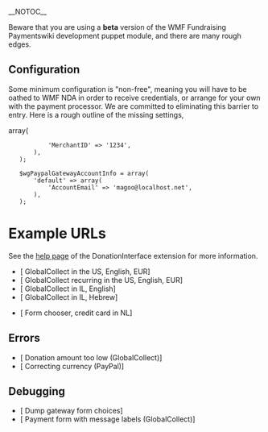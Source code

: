 __NOTOC__

Beware that you are using a '''beta''' version of the WMF Fundraising Paymentswiki development puppet module, and there are many rough edges.

== Configuration ==

Some minimum configuration is "non-free", meaning you will have to be oathed to WMF NDA in order to receive credentials, or arrange for your own with the payment processor.  We are committed to eliminating this barrier to entry.  Here is a rough outline of the missing settings,

    <?php
    # settings.d/wikis/paymentswiki/settings.d/01-DI-real.php
    
    $wgGlobalCollectGatewayAccountInfo = array(
        'default' => array(
            'MerchantID' => '1234',
        ),
    );
    
    $wgPaypalGatewayAccountInfo = array(
        'default' => array(
            'AccountEmail' => 'magoo@localhost.net',
        ),
    );

= Example URLs =

See the [https://www.mediawiki.org/wiki/Extension:DonationInterface help page] of the DonationInterface extension for more information.

* [{{fullurl:Special:GlobalCollectGateway|appeal=JimmyQuote&ffname=cc-vmad&recurring=&uselang=en&language=en&currency=EUR&country=US&amount=2.01}} GlobalCollect in the US, English, EUR]
* [{{fullurl:Special:GlobalCollectGateway|appeal=JimmyQuote&ffname=cc-vmad&recurring=1&uselang=en&language=en&currency=EUR&country=US&amount=2.01}} GlobalCollect recurring in the US, English, EUR]
* [{{fullurl:Special:GlobalCollectGateway|appeal=JimmyQuote&ffname=cc-vmad&recurring=&uselang=en&language=en&currency=ILS&country=IL&amount=20.01}} GlobalCollect in IL, English]
* [{{fullurl:Special:GlobalCollectGateway|appeal=JimmyQuote&ffname=cc-vmad&recurring=&uselang=he&language=he&currency=ILS&country=IL&amount=20.01}} GlobalCollect in IL, Hebrew]

* [{{fullurl:Special:GatewayFormChooser|uselang=en&language=en&currency_code=EUR&country=NL&paymentmethod=cc&amount=3&amountGiven=&country=US&currency_code=USD&frequency=onetime&language=en&payment_method=cc&utm_campaign=none&utm_key=27&utm_medium=sitenotice&utm_source=B14_120723_5C_tp_tw1.no-LP.cc}} Form chooser, credit card in NL]

== Errors ==
* [{{fullurl:Special:GlobalCollectGateway|appeal=JimmyQuote&ffname=cc-vmad&recurring=&uselang=en&language=en&currency=USD&country=US&amount=.01}} Donation amount too low (GlobalCollect)]
* [{{fullurl:Special:PayPalGateway|appeal=JimmyQuote&ffname=paypal&recurring=&uselang=en&language=en&currency=INR&country=US&amount=200.01}} Correcting currency (PayPal)]

== Debugging ==
* [{{fullurl:Special:GatewayFormChooser|testGetAll=1}} Dump gateway form choices]
* [{{fullurl:Special:GlobalCollectGateway|appeal=JimmyQuote&ffname=cc-vmad&recurring=&uselang=qqx&language=qqx&currency=USD&country=US&amount=1.01}} Payment form with message labels (GlobalCollect)]
